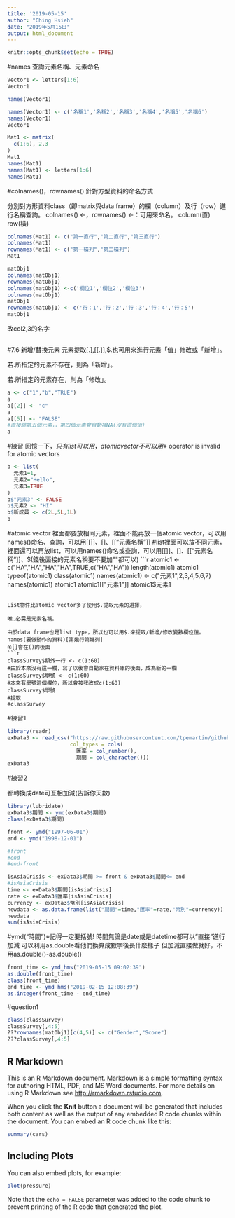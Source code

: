 ```yaml
---
title: '2019-05-15'
author: "Ching Hsieh"
date: "2019年5月15日"
output: html_document
---
```


```r
knitr::opts_chunk$set(echo = TRUE)
```

#names
查詢元素名稱、元素命名
```r
Vector1 <- letters[1:6]
Vector1

names(Vector1)
```

```r
names(Vector1) <- c('名稱1','名稱2','名稱3','名稱4','名稱5','名稱6')
names(Vector1)
Vector1
```

```r
Mat1 <- matrix(
  c(1:6), 2,3
)
Mat1
names(Mat1) 
names(Mat1) <- letters[1:6]
names(Mat1)
```

#colnames()，rownames()
針對方型資料的命名方式

分別對方形資料class（即matrix與data frame）的欄（column）及行（row）進行名稱查詢。
colnames() <-，rownames() <-：可用來命名。
column(直)
row(橫)
```r
colnames(Mat1) <- c("第一直行","第二直行","第三直行")
colnames(Mat1)
rownames(Mat1) <- c("第一橫列","第二橫列")
Mat1
```

```r
matObj1
colnames(matObj1) 
rownames(matObj1)
colnames(matObj1) <-c('欄位1','欄位2','欄位3')
colnames(matObj1)
matObj1
rownames(matObj1) <- c('行：1','行：2','行：3','行：4','行：5')
matObj1
```

改col2,3的名字
```r

```

#7.6 新增/替換元素
元素提取[.],[[.]],$.也可用來進行元素「值」修改或「新增」。

若.所指定的元素不存在，則為「新增」。

若.所指定的元素存在，則為「修改」。
```r
a <- c("1","b","TRUE")
a
a[[2]] <- "c"
a
a[[5]] <- "FALSE"
#直接跳第五個元素，，第四個元素會自動補NA(沒有這個值)
a
```

#練習
回憶一下，$只有list可以用，atomic vector不可以用
※$ operator is invalid for atomic vectors
```r
b <- list(
  元素1=1,
  元素2="Hello",
  元素3=TRUE
)
b$"元素3" <- FALSE
b$元素2 <- "HI"
b$新成員 <- c(2L,5L,1L)
b
```

#atomic vector
裡面都要放相同元素，裡面不能再放一個atomic vector，可以用names()命名、查詢，可以用[[]]、[]、[["元素名稱"]]
#list裡面可以放不同元素，裡面還可以再放list，可以用names()命名或查詢，可以用[[]]、[]、[["元素名稱"]]、$(錢後面接的元素名稱要不要加""都可以)
```r
atomic1 <- c("HA","HA","HA","HA",TRUE,c("HA","HA"))
length(atomic1)
atomic1
typeof(atomic1)
class(atomic1)
names(atomic1) <- c("元素1",2,3,4,5,6,7)
names(atomic1)
atomic1
atomic1[["元素1"]]
atomic1$元素1
```

List物件比atomic vector多了使用$.提取元素的選擇，

唯.必需是元素名稱。

由於data frame也是list type，所以也可以用$.來提取/新增/修改變數欄位值。
names(要做動作的資料)[第幾行第幾列]
※[]會在()的後面
```r
classSurvey$額外一行 <- c(1:60)
#由於本來沒有這一欄，寫了以後會自動家在資料庫的後面，成為新的一欄
classSurvey$學號 <- c(1:60)
#本來有學號這個欄位，所以會被我改成c(1:60)
classSurvey$學號
#提取
#classSurvey
```
#練習1
```r
library(readr)
exData3 <- read_csv("https://raw.githubusercontent.com/tpemartin/github-data/master/exData3.csv",
                    col_types = cols(
                      匯率 = col_number(),
                      期間 = col_character()))
exData3
```
#練習2

都轉換成date可互相加減(告訴你天數)
```r
library(lubridate)
exData3$期間 <- ymd(exData3$期間)
class(exData3$期間)

front <- ymd("1997-06-01")
end <- ymd("1998-12-01")

#front
#end
#end-front

isAsiaCrisis <- exData3$期間 >= front & exData3$期間<= end
#isAsiaCrisis
time <- exData3$期間[isAsiaCrisis]
rate <- exData3$匯率[isAsiaCrisis]
currency <- exData3$幣別[isAsiaCrisis]
newdata <- as.data.frame(list("期間"=time,"匯率"=rate,"幣別"=currency))
newdata
sum(isAsiaCrisis)
```

#ymd("時間")※記得一定要括號!
時間無論是date或是datetime都可以"直接"進行加減
可以利用as.double看他們換算成數字後長什麼樣子
但加減直接做就好，不用as.double()-as.double()
```r
front_time <- ymd_hms("2019-05-15 09:02:39")
as.double(front_time)
class(front_time)
end_time <- ymd_hms("2019-02-15 12:08:39")
as.integer(front_time - end_time)
```


#question1
```r
class(classSurvey)
classSurvey[,4:5]
???rownames(matObj1)[c(4,5)] <- c("Gender","Score")
???classSurvey[,4:5]
```

















































## R Markdown

This is an R Markdown document. Markdown is a simple formatting syntax for authoring HTML, PDF, and MS Word documents. For more details on using R Markdown see <http://rmarkdown.rstudio.com>.

When you click the **Knit** button a document will be generated that includes both content as well as the output of any embedded R code chunks within the document. You can embed an R code chunk like this:

```r
summary(cars)
```

## Including Plots

You can also embed plots, for example:

```r
plot(pressure)
```

Note that the `echo = FALSE` parameter was added to the code chunk to prevent printing of the R code that generated the plot.
